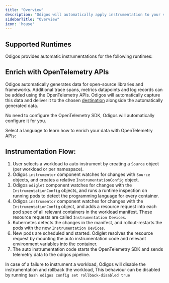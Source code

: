```yaml
---
title: "Overview"
description: "Odigos will automatically apply instrumentation to your selected workloads to record observability signals from your services such as collecting traces, metrics, and logs without any code changes."
sidebarTitle: "Overview"
icon: 'house'
---
```



## Supported Runtimes

Odigos provides automatic instrumentations for the following runtimes:

<LanguagesCard
  golangUrl="/instrumentations/golang"
  golangDescription="Versions 1.17 and above are supported"
  javascriptUrl="/instrumentations/nodejs"
  javascriptDescription="Versions 14 and above are supported"
  pythonUrl="/instrumentations/python"
  pythonDescription="Versions 3.8 and above are supported"
  javaUrl="/instrumentations/java"
  javaDescription="Versions 8 and above are supported"
  dotnetUrl="/instrumentations/dotnet"
  dotnetDescription="Versions 4.6.2 and above are supported"
  phpUrl="/instrumentations/php"
  phpDescription="Versions 8.0.0 - 8.4.x are supported"
/>

## Enrich with OpenTelemetry APIs

Odigos automatically generates data for open-source libraries and frameworks.
Additional trace spans, metrics datapoints and log records can be added using the OpenTelemetry APIs.
Odigos will automatically capture this data and deliver it to the chosen [destination](/backends-overview) alongside the automatically generated data.

<Note>
  No need to configure the OpenTelemetry SDK, Odigos will automatically configure it for you.
</Note>

Select a language to learn how to enrich your data with OpenTelemetry APIs:

<LanguagesCard
  golangUrl="/instrumentations/golang/enrichment"
  golangDescription="For applications written in Go"
  javascriptUrl="/instrumentations/nodejs/enrichment"
  javascriptDescription=" For applications written in JavaScript or Node.js"
  pythonUrl="/instrumentations/python/enrichment"
  pythonDescription="For applications written in Python"
  javaUrl="/instrumentations/java/enrichment"
  javaDescription="For applications written in Java or JVM-based languages"
  dotnetUrl="/instrumentations/dotnet/enrichment"
  dotnetDescription="For applications written in C# or .NET"
  phpUrl="/instrumentations/php/enrichment"
  phpDescription="For applications written in PHP"
/>

## Instrumentation Flow:

1. User selects a workload to auto instrument by creating a `Source` object (per workload or per namespace).
2. Odigos `instrumentor` component watches for changes with `Source` objects, and creates a relative `InstrumentationConfig` object.
3. Odigos `odiglet` component watches for changes with the `InstrumentationConfig` objects, and runs a runtime inspection on running pods to detect the programming language for every container.
4. Odigos `instrumentor` component watches for changes with the `InstrumentationConfig` object, and adds a resource request into each pod spec of all relevant containers in the workload manifest. These resource requests are called `Instrumentation Devices`.
5. Kubernetes detects the changes in the manifest, and rollout-restarts the pods with the new `Instrumentation Devices`.
6. New pods are scheduled and started. Odiglet resolves the resource request by mounting the auto instrumentation code and relevant environment variables into the container.
7. The auto instrumentation code starts the OpenTelemetry SDK and sends telemetry data to the odigos pipeline.

In case of a failure to instrument a workload, Odigos will disable the instrumentation and rollback the workload, This behaviour can be disabled by running ```bash odigos config set rollback-disabled true```
